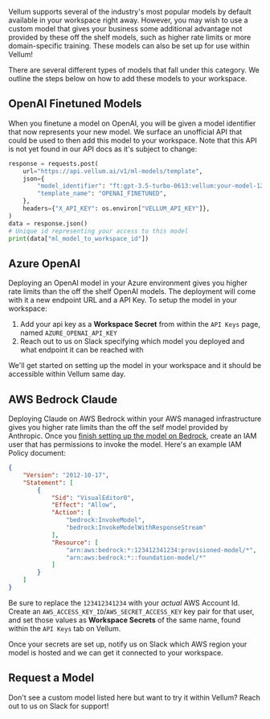 Vellum supports several of the industry's most popular models by default available in your workspace right away. However, you may wish to use a custom model that gives your business some additional advantage not provided by these off the shelf models, such as higher rate limits or more domain-specific training. These models can also be set up for use within Vellum!

There are several different types of models that fall under this category. We outline the steps below on how to add these models to your workspace.

## OpenAI Finetuned Models

When you finetune a model on OpenAI, you will be given a model identifier that now represents your new model. We surface an unofficial API that could be used to then add this model to your workspace. Note that this API is not yet found in our API docs as it's subject to change:

```python
response = requests.post(
    url="https://api.vellum.ai/v1/ml-models/template",
    json={
        "model_identifier": "ft:gpt-3.5-turbo-0613:vellum:your-model-1234567890",
        "template_name": "OPENAI_FINETUNED",
    },
    headers={"X_API_KEY": os.environ["VELLUM_API_KEY"]},
)
data = response.json()
# Unique id representing your access to this model
print(data["ml_model_to_workspace_id"])
```

## Azure OpenAI

Deploying an OpenAI model in your Azure environment gives you higher rate limits than the off the shelf OpenAI models. The deployment will come with it a new endpoint URL and a API Key. To setup the model in your workspace:

1. Add your api key as a **Workspace Secret** from within the `API Keys` page, named `AZURE_OPENAI_API_KEY`
2. Reach out to us on Slack specifying which model you deployed and what endpoint it can be reached with

We'll get started on setting up the model in your workspace and it should be accessible within Vellum same day.

## AWS Bedrock Claude

Deploying Claude on AWS Bedrock within your AWS managed infrastructure gives you higher rate limits than the off the self model provided by Anthropic. Once you [finish setting up the model on Bedrock](https://docs.aws.amazon.com/bedrock/latest/userguide/setting-up.html), create an IAM user that has permissions to invoke the model. Here's an example IAM Policy document:

```json
{
    "Version": "2012-10-17",
    "Statement": [
        {
            "Sid": "VisualEditor0",
            "Effect": "Allow",
            "Action": [
                "bedrock:InvokeModel",
                "bedrock:InvokeModelWithResponseStream"
            ],
            "Resource": [
                "arn:aws:bedrock:*:123412341234:provisioned-model/*",
                "arn:aws:bedrock:*::foundation-model/*"
            ]
        }
    ]
}
```

Be sure to replace the `123412341234` with your _actual_ AWS Account Id. Create an `AWS_ACCESS_KEY_ID`/`AWS_SECRET_ACCESS_KEY` key pair for that user, and set those values as **Workspace Secrets** of the same name, found within the `API Keys` tab on Vellum.

Once your secrets are set up, notify us on Slack which AWS region your model is hosted and we can get it connected to your workspace.

## Request a Model

Don't see a custom model listed here but want to try it within Vellum? Reach out to us on Slack for support!
